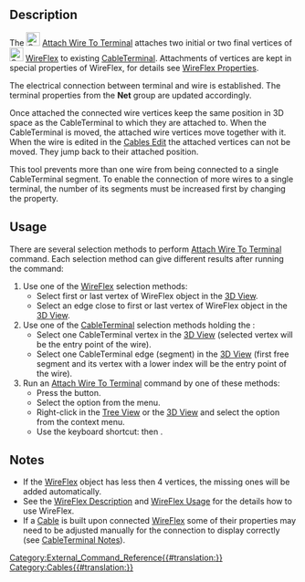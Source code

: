 <languages/>
<translate>

<!--T:1-->
{{Docnav
|[[Cables_RemoveVertexAttachment|RemoveVertexAttachment]]
|[[Cables_DetachWireFromTerminal|DetachWireFromTerminal]]
|[[Cables_Workbench|Cables]]
|IconL=Cables_RemoveVertexAttachment.svg
|IconR=Cables_DetachWireFromTerminal.svg
|IconC=Cables_workbench_icon.svg
}}

<!--T:2-->
{{GuiCommand
|Name=Cables AttachWireToTerminal
|Icon=Cables_AttachWireToTerminal.svg
|MenuLocation=Cable Wires → Attach Wire To Terminal
|Workbenches=[[Cables_Workbench|Cables]]
|Shortcut={{KEY|T}} {{KEY|A}}
|Version=0.3.0
|SeeAlso=[[Cables_DetachWireFromTerminal|Cables DetachWireFromTerminal]], [[Cables_CableTerminal|Cables CableTerminal]], [[Cables_WireFlex|Cables WireFlex]]
}}

==Description== <!--T:3-->

<!--T:4-->
The [[Image:Cables_AttachWireToTerminal.svg|24px]] [[Cables_AttachWireToTerminal|Attach Wire To Terminal]] attaches two initial or two final vertices of [[Image:Cables_WireFlex.svg|24px]] [[Cables_WireFlex|WireFlex]] to existing [[Cables_CableTerminal|CableTerminal]]. Attachments of vertices are kept in special properties of WireFlex, for details see [[Cables_WireFlex#Properties|WireFlex Properties]].

<!--T:5-->
The electrical connection between terminal and wire is established. The terminal properties from the '''Net''' group are updated accordingly.

<!--T:6-->
Once attached the connected wire vertices keep the same position in 3D space as the CableTerminal to which they are attached to. When the CableTerminal is moved, the attached wire vertices move together with it. When the wire is edited in the [[Cables_Edit|Cables Edit]] the attached vertices can not be moved. They jump back to their attached position.

<!--T:7-->
This tool prevents more than one wire from being connected to a single CableTerminal segment. To enable the connection of more wires to a single terminal, the number of its segments must be increased first by changing the [[Cables_CableTerminal#Data|{{PropertyData|Number Of Connections}}]] property.

==Usage== <!--T:8-->

<!--T:9-->
There are several selection methods to perform [[Cables_AttachWireToTerminal|Attach Wire To Terminal]] command. Each selection method can give different results after running the command:

<!--T:10-->
# Use one of the [[Cables_WireFlex|WireFlex]] selection methods:
#* Select first or last vertex of WireFlex object in the [[3D_View|3D View]].
#* Select an edge close to first or last vertex of WireFlex object in the [[3D_View|3D View]].
# Use one of the [[Cables_CableTerminal|CableTerminal]] selection methods holding the {{KEY|CTRL}}:
#* Select one CableTerminal vertex in the [[3D_View|3D View]] (selected vertex will be the entry point of the wire).
#* Select one CableTerminal edge (segment) in the [[3D_View|3D View]] (first free segment and its vertex with a lower index will be the entry point of the wire).
# Run an [[Cables_AttachWireToTerminal|Attach Wire To Terminal]] command by one of these methods:
#* Press the {{Button|[[Image:Cables_AttachWireToTerminal.svg|16px]] [[Cables_AttachWireToTerminal|Attach Wire To Terminal]]}} button.
#* Select the {{MenuCommand|Cable Wires → [[Image:Cables_AttachWireToTerminal.svg|16px]] Attach Wire To Terminal}} option from the menu.
#* Right-click in the [[Tree_View|Tree View]] or the [[3D_View|3D View]] and select the {{MenuCommand|Cable Wires → [[Image:Cables_AttachWireToTerminal.svg|16px]] Attach Wire To Terminal}} option from the context menu.
#* Use the keyboard shortcut: {{KEY|T}} then {{KEY|A}}.

==Notes== <!--T:11-->

<!--T:12-->
* If the [[Cables_WireFlex|WireFlex]] object has less then 4 vertices, the missing ones will be added automatically.
* See the [[Cables_WireFlex#Description|WireFlex Description]] and [[Cables_WireFlex#Usage|WireFlex Usage]] for the details how to use WireFlex.
* If a [[Cables_Cable|Cable]] is built upon connected [[Cables_WireFlex|WireFlex]] some of their properties may need to be adjusted manually for the connection to display correctly (see [[Cables_CableTerminal#Notes|CableTerminal Notes]]).


<!--T:13-->
{{Docnav
|[[Cables_RemoveVertexAttachment|RemoveVertexAttachment]]
|[[Cables_DetachWireFromTerminal|DetachWireFromTerminal]]
|[[Cables_Workbench|Cables]]
|IconL=Cables_RemoveVertexAttachment.svg
|IconR=Cables_DetachWireFromTerminal.svg
|IconC=Cables_workbench_icon.svg
}}

</translate>
[[Category:External_Command_Reference{{#translation:}}]]
[[Category:Cables{{#translation:}}]]